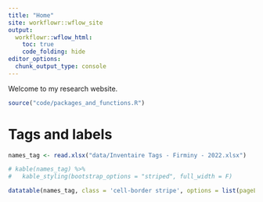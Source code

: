 ```yaml
---
title: "Home"
site: workflowr::wflow_site
output:
  workflowr::wflow_html:
    toc: true
    code_folding: hide
editor_options:
  chunk_output_type: console
---
```


Welcome to my research website.

```r
source("code/packages_and_functions.R")
```

# Tags and labels
```r
names_tag <- read.xlsx("data/Inventaire Tags - Firminy - 2022.xlsx")

# kable(names_tag) %>%
#   kable_styling(bootstrap_options = "striped", full_width = F)

datatable(names_tag, class = 'cell-border stripe', options = list(pageLength = nrow(names_tag)))
```

